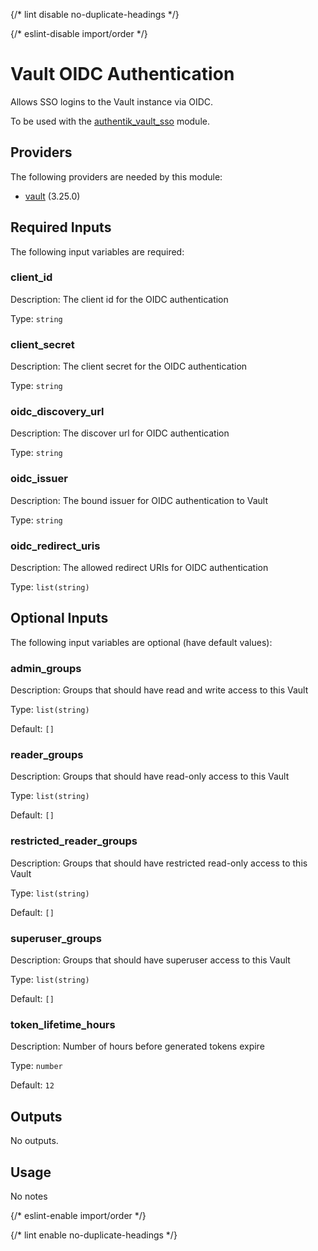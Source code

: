 
{/* lint disable no-duplicate-headings */}

{/* eslint-disable import/order */}
<ModuleHeader name="vault_auth_oidc" sourceHref="https://github.com/Panfactum/stack/tree/__PANFACTUM_VERSION_MAIN__/packages/infrastructure/vault_auth_oidc" status="stable" type="direct"/>

# Vault OIDC Authentication

Allows SSO logins to the Vault instance via OIDC.

To be used with the [authentik\_vault\_sso](/docs/main/reference/infrastructure-modules/authentik/authentik\_vault\_sso) module.

## Providers

The following providers are needed by this module:

- [vault](https://registry.terraform.io/providers/hashicorp/vault/3.25.0/docs) (3.25.0)

## Required Inputs

The following input variables are required:

### client\_id

Description: The client id for the OIDC authentication

Type: `string`

### client\_secret

Description: The client secret for the OIDC authentication

Type: `string`

### oidc\_discovery\_url

Description: The discover url for OIDC authentication

Type: `string`

### oidc\_issuer

Description: The bound issuer for OIDC authentication to Vault

Type: `string`

### oidc\_redirect\_uris

Description: The allowed redirect URIs for OIDC authentication

Type: `list(string)`

## Optional Inputs

The following input variables are optional (have default values):

### admin\_groups

Description: Groups that should have read and write access to this Vault

Type: `list(string)`

Default: `[]`








### reader\_groups

Description: Groups that should have read-only access to this Vault

Type: `list(string)`

Default: `[]`


### restricted\_reader\_groups

Description: Groups that should have restricted read-only access to this Vault

Type: `list(string)`

Default: `[]`

### superuser\_groups

Description: Groups that should have superuser access to this Vault

Type: `list(string)`

Default: `[]`

### token\_lifetime\_hours

Description: Number of hours before generated tokens expire

Type: `number`

Default: `12`

## Outputs

No outputs.

## Usage

No notes

{/* eslint-enable import/order */}

{/* lint enable no-duplicate-headings */}
